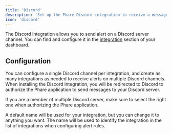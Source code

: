 ```yaml
---
title: 'Discord'
description: 'Set up the Phare Discord integration to receive a message in your Discord server when your website or server is down.'
icon: 'discord'
---
```


The Discord integration allows you to send alert on a Discord server channel. You can find and configure it in the <a href="https://app.phare.io/organization/apps" rel="nofollow">integration</a> section of your dashboard.

## Configuration

You can configure a single Discord channel per integration, and create as many integrations as needed to receive alerts on multiple Discord channels. When installing the Discord integration, you will be redirected to Discord to authorize the Phare application to send messages to your Discord server.

If you are a member of multiple Discord server, make sure to select the right one when authorizing the Phare application.

A default name will be used for your integration, but you can change it to anything you want. The name will be used to identify the integration in the list of integrations when configuring alert rules.
